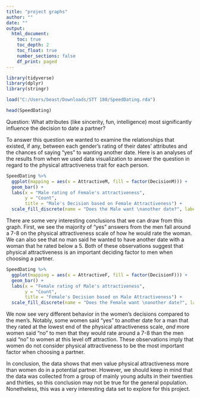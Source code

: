 ```yaml
---
title: "project graphs"
author: ""
date: ""
output: 
  html_document:
    toc: true
    toc_depth: 2
    toc_float: true
    number_sections: false
    df_print: paged
---
```


```r
library(tidyverse)
library(dplyr)
library(stringr)

```



```r
load("C:/Users/beast/Downloads/STT 180/SpeedDating.rda")

head(SpeedDating)
```
Question: What attributes (like sincerity, fun, intelligence) most significantly influence the decision to date a partner?

To answer this question we wanted to examine the relationships that existed, if any, between each gender's rating of their dates' attributes and the chances of saying "yes" to wanting another date. Here is an analyses of the results from when we used data visualization to answer the question in regard to the physical attractiveness trait for each person. 

```r

SpeedDating %>% 
  ggplot(mapping = aes(x = AttractiveM, fill = factor(DecisionM))) +
  geom_bar() +
  labs(x = "Male rating of Female's attractiveness", 
       y = "Count",
       title = "Male's Decision based on Female Attractiveness") +
  scale_fill_discrete(name = "Does the Male want \nanother date?", labels = c("No", "Yes"))

```

There are some very interesting conclusions that we can draw from this graph. First, we see the majority of "yes" answers from the men fall around a 7-8 on the physical attractiveness scale of how he would rate the woman. We can also see that no man said he wanted to have another date with a woman that he rated below a 5. Both of these observations suggest that physical attractiveness is an important deciding factor to men when choosing a partner.


```r

SpeedDating %>% 
  ggplot(mapping = aes(x = AttractiveF, fill = factor(DecisionF))) +
  geom_bar() +
  labs(x = "Female rating of Male's attractiveness",
       y = "Count",
       title = "Female's Decision based on Male Attractiveness") +
  scale_fill_discrete(name = "Does the Female want \nanother date?", labels = c("No", "Yes"))

```
We now see very different behavior in the women's decisions compared to the men's. Notably, some women said "yes" to another date for a man that they rated at the lowest end of the physical attractiveness scale, *and* more women said "no" to men that they would rate around a 7-8 than the men said "no" to women at this level off attraction. These observations imply that women do not consider physical attractiveness to be the most important factor when choosing a partner.


In conclusion, the data shows that men value physical attractiveness more than women do in a potential partner. However, we should keep in mind that the data was collected from a group of mainly young adults in their twenties and thirties, so this conclusion may not be true for the general population. Nonetheless, this was a very interesting data set to explore for this project.   

















